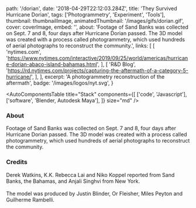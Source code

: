 

  path: '/dorian',
  date: '2018-04-29T22:12:03.284Z',
  title: 'They Survived Hurricane Dorian',
  tags: ['Photogrammetry', 'Experiment', 'Tools'],
  thumbnail: thumbnailImage,
  animatedThumbnail: '/images/gifs/dorian.gif',
  cover: coverImage,
  embed: '',
  about:
    'Footage of Sand Banks was collected on Sept. 7 and 8, four days after Hurricane Dorian passed. The 3D model was created with a process called photogrammetry, which used hundreds of aerial photographs to reconstruct the community.',
  links: [
    [
      'nytimes.com',
      'https://www.nytimes.com/interactive/2019/09/25/world/americas/hurricane-dorian-abaco-island-bahamas.html',
    ],
    [
      'R&D Blog',
      'https://rd.nytimes.com/projects/capturing-the-aftermath-of-a-category-5-hurricane/',
    ],
  ],
  excerpt: 'A photogrammetry reconstruction of the aftermath',
  badge: '/images/logos/nyt.svg',
}

<AutoComponentsTable
  title="Stack"
  components={[
    ['code', 'Javascript'],
    ['software', 'Blender, Autodesk Maya'],
  ]}
  size="md"
/>

### About

Footage of Sand Banks was collected on Sept. 7 and 8, four days after Hurricane Dorian passed. The 3D model was created with a process called photogrammetry, which used hundreds of aerial photographs to reconstruct the community.

### Credits

Derek Watkins, K.K. Rebecca Lai and Niko Koppel reported from Sand Banks, the Bahamas, and Anjali Singhvi from New York. <br /> <br /> The model was produced by Justin Blinder, Or Fleisher, Miles Peyton and Guilherme Rambelli.
